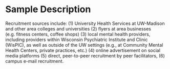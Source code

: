 # Sample Description

Recruitment sources include: (1) University Health Services at UW-Madison and other area colleges and universities (2) flyers at area businesses (e.g. fitness centers, coffee shops) (3) local mental health providers, including providers within Wisconsin Psychiatric Institute and Clinic (WisPIC), as well as outside of the UW settings (e.g., at Community Mental Health Centers, private practices, etc.) (4) online advertisement on social media platforms (5) direct, peer-to-peer recruitment by peer facilitators, (6) campus e-mail recruitment.


